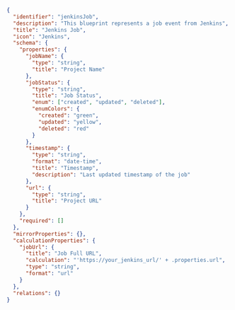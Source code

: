 ```json showLineNumbers
{
  "identifier": "jenkinsJob",
  "description": "This blueprint represents a job event from Jenkins",
  "title": "Jenkins Job",
  "icon": "Jenkins",
  "schema": {
    "properties": {
      "jobName": {
        "type": "string",
        "title": "Project Name"
      },
      "jobStatus": {
        "type": "string",
        "title": "Job Status",
        "enum": ["created", "updated", "deleted"],
        "enumColors": {
          "created": "green",
          "updated": "yellow",
          "deleted": "red"
        }
      },
      "timestamp": {
        "type": "string",
        "format": "date-time",
        "title": "Timestamp",
        "description": "Last updated timestamp of the job"
      },
      "url": {
        "type": "string",
        "title": "Project URL"
      }
    },
    "required": []
  },
  "mirrorProperties": {},
  "calculationProperties": {
    "jobUrl": {
      "title": "Job Full URL",
      "calculation": "'https://your_jenkins_url/' + .properties.url",
      "type": "string",
      "format": "url"
    }
  },
  "relations": {}
}
```
